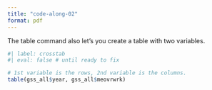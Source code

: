 ```yaml
---
title: "code-along-02"
format: pdf
---
```


The table command also let's you create a table with two variables.

```r
#| label: crosstab
#| eval: false # until ready to fix

# 1st variable is the rows, 2nd variable is the columns.
table(gss_all$year, gss_all$meovrwrk)

```
